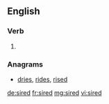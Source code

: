 ==English==

===Verb===
{{head|en}}

# {{en-past of|sire}}

===Anagrams===
* [[dries#English|dries]], [[rides#English|rides]], [[rised#English|rised]]

[[de:sired]]
[[fr:sired]]
[[mg:sired]]
[[vi:sired]]